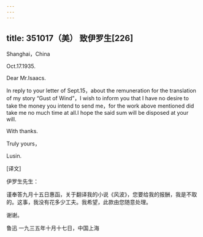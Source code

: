 ```yaml
---
---
---
```

title: 351017（美） 致伊罗生[226]
---




Shanghai，China

Oct.17.1935.

Dear Mr.Isaacs.

In reply to your letter of Sept.15，about the remuneration for the translation of my story “Gust of Wind”，I wish to inform you that I have no desire to take the money you intend to send me，for the work above mentioned did take me no much time at all.I hope the said sum will be disposed at your will.

With thanks.

Truly yours，

Lusin.

[译文]

伊罗生先生：

谨奉答九月十五日惠函，关于翻译我的小说《风波》，您要给我的报酬，我是不取的。这事，我没有花多少工夫。我希望，此款由您随意处理。

谢谢。

鲁迅 一九三五年十月十七日，中国上海